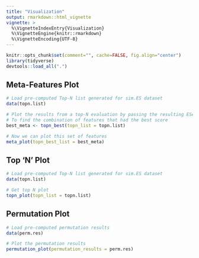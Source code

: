```yaml
---
title: "Visualization"
output: rmarkdown::html_vignette
vignette: >
  %\VignetteIndexEntry{Visualization}
  %\VignetteEngine{knitr::rmarkdown}
  %\VignetteEncoding{UTF-8}
---
```


```r
knitr::opts_chunk$set(comment="", cache=FALSE, fig.align="center")
library(tidyverse)
devtools::load_all(".")
```

## Meta-Features Plot

```r

# Load pre-computed Top-N list generated for sim.ES dataset
data(topn.list)

# Plot the results from a top-N evaluation by passing the resulting ESet from a specific run
# To find the combination of features that had the best score
best_meta <- topn_best(topn_list = topn.list) 

# Now we can plot this set of features
meta_plot(topn_best_list = best_meta)

```

## Top 'N' Plot
```r

# Load pre-computed Top-N list generated for sim.ES dataset
data(topn.list)

# Get top N plot
topn_plot(topn_list = topn.list)

```

## Permutation Plot
```r

# Load pre-computed permutation results
data(perm.res)

# Plot the permutation results
permutation_plot(permutation_results = perm.res)

```



